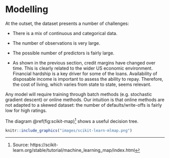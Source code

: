 # Modelling

At the outset, the dataset presents a number of challenges:

+ There is a mix of continuous and categorical data.

+ The number of observations is very large. 

+ The possible number of predictors is fairly large.

+ As shown in the previous section, credit margins have changed over time. This is clearly related to the wider US economic environment. Financial hardship is a key driver for some of the loans. Availability of disposable income is important to assess the ability to repay. Therefore, the cost of living, which varies from state to state, seems relevant. 

Any model will require training through batch methods (e.g. stochastic gradient descent) or online methods. Our intuition is that online methods are not adapted to a skewed dataset: the number of defaults/write-offs is fairly low for high ratings. 

The diagram \@ref(fig:scikit-map)^[Source: https://scikit-learn.org/stable/tutorial/machine_learning_map/index.html] shows a useful decision tree.


```r
knitr::include_graphics("images/scikit-learn-mlmap.png")
```






 
